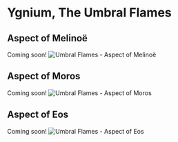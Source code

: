 # Ygnium, The Umbral Flames

## Aspect of Melinoë

Coming soon!
![Umbral Flames - Aspect of Melinoë](/images/weapons/flames-melinoe.png)

## Aspect of Moros

Coming soon!
![Umbral Flames - Aspect of Moros](/images/weapons/flames-moros.png)

## Aspect of Eos

Coming soon!
![Umbral Flames - Aspect of Eos](/images/weapons/flames-eos.png)
